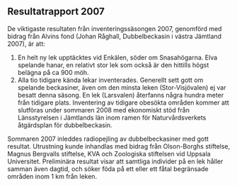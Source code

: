 ## Resultatrapport 2007

De viktigaste resultaten från inventeringssäsongen 2007, genomförd med bidrag från Alvins fond (Johan Råghall, Dubbelbeckasin i västra Jämtland 2007), är att:

1. En helt ny lek upptäcktes vid Enkälen, söder om Snasahögarna. Elva spelande hanar, en relativt stor lek som också är den hittills högst belägna på ca 900 möh.
2. Alla tio tidigare kända lekar inventerades. Generellt sett gott om spelande beckasiner, även om den minsta leken (Stor-Visjövalen) ej var besatt denna säsong. En lek (Larsvalen) återfanns några hundra meter från tidigare plats.
   Inventering av tidigare obesökta områden kommer att slutföras under sommaren 2008 med ekonomiskt stöd från Länsstyrelsen i Jämtlands län inom ramen för Naturvårdsverkets åtgärdsplan för dubbelbeckasin.

Sommaren 2007 inleddes radiopejling av dubbelbeckasiner med gott resultat. Utrustning kunde inhandlas med bidrag från Olson-Borghs stiftelse, Magnus Bergvalls stiftelse, KVA och Zoologiska stiftelsen vid Uppsala Universitet. Preliminära resultat visar att samtliga individer på en lek håller samman även dagtid, och söker föda på ett eller ett fåtal begränsade områden inom 1 km från leken.
